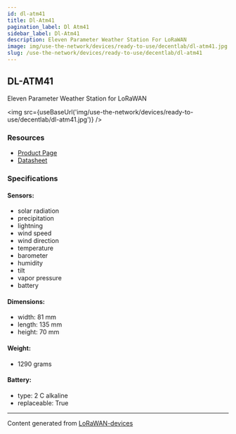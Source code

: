 ```yaml
---
id: dl-atm41
title: Dl-Atm41
pagination_label: Dl Atm41
sidebar_label: Dl-Atm41
description: Eleven Parameter Weather Station For LoRaWAN
image: img/use-the-network/devices/ready-to-use/decentlab/dl-atm41.jpg
slug: /use-the-network/devices/ready-to-use/decentlab/dl-atm41
---
```



## DL-ATM41

Eleven Parameter Weather Station for LoRaWAN

<img src={useBaseUrl('img/use-the-network/devices/ready-to-use/decentlab/dl-atm41.jpg')} />

### Resources

- [Product Page](https://www.decentlab.com/products/eleven-parameter-weather-station-for-lorawan)
- [Datasheet](https://cdn.decentlab.com/download/datasheets/Decentlab-DL-ATM41-datasheet.pdf)

### Specifications

#### Sensors:

- solar radiation
- precipitation
- lightning
- wind speed
- wind direction
- temperature
- barometer
- humidity
- tilt
- vapor pressure
- battery

#### Dimensions:

- width: 81 mm
- length: 135 mm
- height: 70 mm

#### Weight:

- 1290 grams

#### Battery:

- type: 2 C alkaline
- replaceable: True

---

Content generated from [LoRaWAN-devices](https://github.com/TheThingsNetwork/lorawan-devices)
